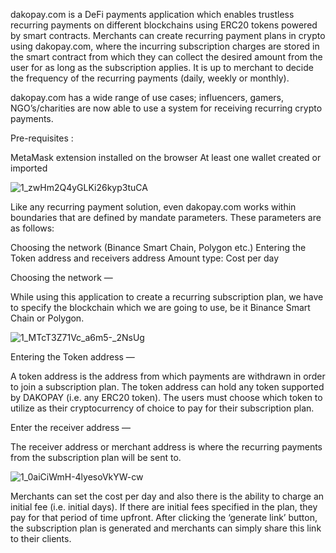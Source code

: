 dakopay.com is a DeFi payments application which enables trustless recurring payments on different blockchains using ERC20 tokens powered by smart contracts. Merchants can create recurring payment plans in crypto using dakopay.com, where the incurring subscription charges are stored in the smart contract from which they can collect the desired amount from the user for as long as the subscription applies. It is up to merchant to decide the frequency of the recurring payments (daily, weekly or monthly).

dakopay.com has a wide range of use cases; influencers, gamers, NGO’s/charities are now able to use a system for receiving recurring crypto payments.

Pre-requisites :

MetaMask extension installed on the browser
At least one wallet created or imported

![1_zwHm2Q4yGLKi26kyp3tuCA](https://user-images.githubusercontent.com/8281782/197375660-738f2ed6-1627-488b-8eb9-2decd719c6e7.png)

Like any recurring payment solution, even dakopay.com works within boundaries that are defined by mandate parameters. These parameters are as follows:

Choosing the network (Binance Smart Chain, Polygon etc.)
Entering the Token address and receivers address
Amount type: Cost per day

Choosing the network —

While using this application to create a recurring subscription plan, we have to specify the blockchain which we are going to use, be it Binance Smart Chain or Polygon.

![1_MTcT3Z71Vc_a6m5-_2NsUg](https://user-images.githubusercontent.com/8281782/197375676-1d396433-4b30-46f5-859e-c323afb0e6a2.png)

Entering the Token address —

A token address is the address from which payments are withdrawn in order to join a subscription plan. The token address can hold any token supported by DAKOPAY (i.e. any ERC20 token). The users must choose which token to utilize as their cryptocurrency of choice to pay for their subscription plan.

Enter the receiver address —

The receiver address or merchant address is where the recurring payments from the subscription plan will be sent to.

![1_0aiCiWmH-4lyesoVkYW-cw](https://user-images.githubusercontent.com/8281782/197375684-a83e78fb-25fa-46cd-994b-7d1dc73f1a32.png)

Merchants can set the cost per day and also there is the ability to charge an initial fee (i.e. initial days). If there are initial fees specified in the plan, they pay for that period of time upfront. After clicking the ‘generate link’ button, the subscription plan is generated and merchants can simply share this link to their clients.
